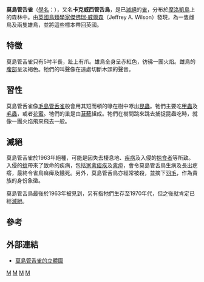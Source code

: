 {{Speciesbox 
| taxon = Paroreomyza flammea
| image = Paroreomyza.flammea.jpg
| image_width = 250px
| image_caption = 雄鳥及雌鳥（上）；雛雄及雌鳥（下）
| status = EX
| status_system = IUCN3.1
| extinct = 1963年
| status_ref = <ref name=IUCN>{{IUCN2008|assessors=BirdLife International|year=2004|title=Paroreomyza flammea|id=149624|downloaded=2009-01-27}}</ref>
| binomial_authority =（[[傑佛瑞·威爾森|Wilson]]，1889）
| synonyms = 
* ''Oreomyza flammea''
* ''Oreomystis flammea'' 
}}

'''莫島管舌雀'''（[[學名|學名]]：''{{lang|la|Paroreomyza flammea}}''），又名'''卡克威西管舌鳥'''，是已[[滅絕|滅絕]]的[[雀|雀]]，分布於[[摩洛凱島|摩洛凱島]]上的森林中。由[[英國|英國]][[鳥類學家|鳥類學家]][[傑佛瑞·威爾森|傑佛瑞·威爾森]]（Jeffrey A. Wilson）發現，為一隻雌鳥及兩隻雄鳥，並將這些標本帶回英國。

==特徵==
莫島管舌雀只有5吋半長，趾上有爪。雄鳥全身呈赤紅色，彷彿一團火焰。雌鳥的[[腹部|腹部]]呈淡褐色。牠們的叫聲像在遠處切斷木頭的聲音。

==習性==
莫島管舌雀像[[毛島管舌雀|毛島管舌雀]]般會用其短而頓的喙在樹中啄出[[昆蟲|昆蟲]]。牠們主要吃[[甲蟲|甲蟲]]及[[毛蟲|毛蟲]]，或者[[花蜜|花蜜]]。牠們的巢是由[[苔蘚|苔蘚]]組成。牠們在樹間跳來跳去捕捉昆蟲吃時，就像一團火焰飛來飛去一般。

==滅絕==
莫島管舌雀於1963年絕種，可能是因失去棲息地、[[疾病|疾病]]及入侵的[[掠食者|掠食者]]等所致。入侵的[[蚊|蚊]]帶來了致命的疾病，包括[[家禽瘧疾|家禽瘧疾]]及[[禽痘|禽痘]]，會令莫島管舌鳥生病及長出疙瘩，最終令雀鳥痲痺及餓死。另外，莫島管舌鳥亦經常被殺，並摘下[[羽毛|羽毛]]，作為貴族的身份象徵。

莫島管舌鳥最後於1963年被見到，另有指牠們生存至1970年代，但之後就肯定已經[[滅絕|滅絕]]。

==參考==
{{reflist}}

==外部連結==
* [https://web.archive.org/web/20110607234020/http://nlbif.eti.uva.nl/naturalis/detail?lang=uk&id=10 莫島管舌雀的立體圖]
{{Taxonbar}}

[[Category:IUCN紅色名錄絕滅物種|M]]
[[Category:管舌鸟亚科|M]]
[[Category:夏威夷鸟类|M]]
[[Category:1889年描述的鸟类|M]]